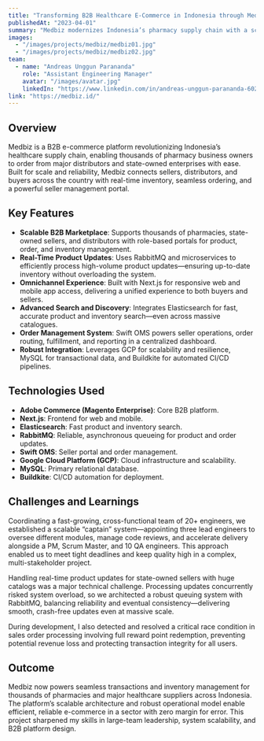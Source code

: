 ---
title: "Transforming B2B Healthcare E-Commerce in Indonesia through Medbiz"
publishedAt: "2023-04-01"
summary: "Medbiz modernizes Indonesia’s pharmacy supply chain with a scalable B2B e-commerce platform, serving thousands of pharmacy owners through real-time inventory, ordering, and seller management."
images:
  - "/images/projects/medbiz/medbiz01.jpg"
  - "/images/projects/medbiz/medbiz02.jpg"
team:
  - name: "Andreas Unggun Parananda"
    role: "Assistant Engineering Manager"
    avatar: "/images/avatar.jpg"
    linkedIn: "https://www.linkedin.com/in/andreas-unggun-parananda-60279a13b/"
link: "https://medbiz.id/"
---

## Overview

Medbiz is a B2B e-commerce platform revolutionizing Indonesia’s healthcare supply chain, enabling thousands of pharmacy business owners to order from major distributors and state-owned enterprises with ease. Built for scale and reliability, Medbiz connects sellers, distributors, and buyers across the country with real-time inventory, seamless ordering, and a powerful seller management portal.

## Key Features

- **Scalable B2B Marketplace**: Supports thousands of pharmacies, state-owned sellers, and distributors with role-based portals for product, order, and inventory management.
- **Real-Time Product Updates**: Uses RabbitMQ and microservices to efficiently process high-volume product updates—ensuring up-to-date inventory without overloading the system.
- **Omnichannel Experience**: Built with Next.js for responsive web and mobile app access, delivering a unified experience to both buyers and sellers.
- **Advanced Search and Discovery**: Integrates Elasticsearch for fast, accurate product and inventory search—even across massive catalogues.
- **Order Management System**: Swift OMS powers seller operations, order routing, fulfillment, and reporting in a centralized dashboard.
- **Robust Integration**: Leverages GCP for scalability and resilience, MySQL for transactional data, and Buildkite for automated CI/CD pipelines.

## Technologies Used

- **Adobe Commerce (Magento Enterprise)**: Core B2B platform.
- **Next.js**: Frontend for web and mobile.
- **Elasticsearch**: Fast product and inventory search.
- **RabbitMQ**: Reliable, asynchronous queueing for product and order updates.
- **Swift OMS**: Seller portal and order management.
- **Google Cloud Platform (GCP)**: Cloud infrastructure and scalability.
- **MySQL**: Primary relational database.
- **Buildkite**: CI/CD automation for deployment.

## Challenges and Learnings

Coordinating a fast-growing, cross-functional team of 20+ engineers, we established a scalable “captain” system—appointing three lead engineers to oversee different modules, manage code reviews, and accelerate delivery alongside a PM, Scrum Master, and 10 QA engineers. This approach enabled us to meet tight deadlines and keep quality high in a complex, multi-stakeholder project.

Handling real-time product updates for state-owned sellers with huge catalogs was a major technical challenge. Processing updates concurrently risked system overload, so we architected a robust queuing system with RabbitMQ, balancing reliability and eventual consistency—delivering smooth, crash-free updates even at massive scale.

During development, I also detected and resolved a critical race condition in sales order processing involving full reward point redemption, preventing potential revenue loss and protecting transaction integrity for all users.

## Outcome

Medbiz now powers seamless transactions and inventory management for thousands of pharmacies and major healthcare suppliers across Indonesia. The platform’s scalable architecture and robust operational model enable efficient, reliable e-commerce in a sector with zero margin for error. This project sharpened my skills in large-team leadership, system scalability, and B2B platform design.

